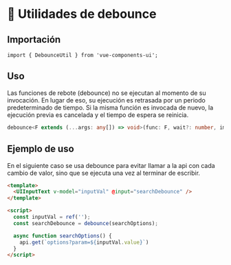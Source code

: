 
<Meta title="Utils/Debounce"/>

# 🧰 Utilidades de debounce

## Importación

`import { DebounceUtil } from 'vue-components-ui';`

## Uso

Las funciones de rebote (debounce) no se ejecutan al momento de su invocación. En lugar de eso, su ejecución es retrasada por un periodo predeterminado de tiempo. Si la misma función es invocada de nuevo, la ejecución previa es cancelada y el tiempo de espera se reinicia.

```ts
debounce<F extends (...args: any[]) => void>(func: F, wait?: number, immediate?: boolean): (...args: Parameters<F>) => void;
```

## Ejemplo de uso

En el siguiente caso se usa debounce para evitar llamar a la api con cada cambio de valor, sino que se ejecuta una vez al terminar de escribir.

```html
<template>
  <UIInputText v-model="inputVal" @input="searchDebounce" />
</template>

<script>
  const inputVal = ref('');
  const searchDebounce = debounce(searchOptions);

  async function searchOptions() {
    api.get(`options?param=${inputVal.value}`)
  }
</script>
```